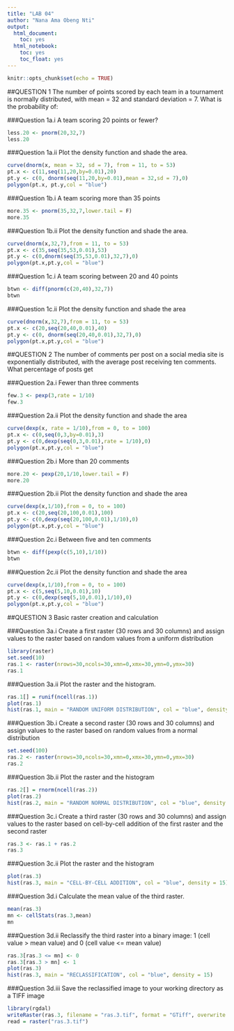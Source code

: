 ---
title: "LAB 04"
author: "Nana Ama Obeng Nti"
output:
  html_document:
    toc: yes
  html_notebook:
    toc: yes
    toc_float: yes
---

```{r setup, include=FALSE}
knitr::opts_chunk$set(echo = TRUE)
```

##QUESTION 1
The number of points scored by each team in a tournament is normally distributed, with
mean = 32 and standard deviation = 7. What is the probability of:

###Question 1a.i
A team scoring 20 points or fewer? 

```{r}
less.20 <- pnorm(20,32,7)
less.20
```

###Question 1a.ii
Plot the density function and shade the area. 

```{r}
curve(dnorm(x, mean = 32, sd = 7), from = 11, to = 53)
pt.x <- c(11,seq(11,20,by=0.01),20)
pt.y <- c(0, dnorm(seq(11,20,by=0.01),mean = 32,sd = 7),0)
polygon(pt.x, pt.y,col = "blue")
```

###Question 1b.i
A team scoring more than 35 points 

```{r}
more.35 <- pnorm(35,32,7,lower.tail = F)
more.35
```

###Question 1b.ii
Plot the density function and shade the area.

```{r}
curve(dnorm(x,32,7),from = 11, to = 53)
pt.x <- c(35,seq(35,53,0.01),53)
pt.y <- c(0,dnorm(seq(35,53,0.01),32,7),0)
polygon(pt.x,pt.y,col = "blue")
```

###Question 1c.i
A team scoring between 20 and 40 points 

```{r}
btwn <- diff(pnorm(c(20,40),32,7))
btwn
```

###Question 1c.ii
Plot the density function and shade the area

```{r}
curve(dnorm(x,32,7),from = 11, to = 53)
pt.x <- c(20,seq(20,40,0.01),40)
pt.y <- c(0, dnorm(seq(20,40,0.01),32,7),0)
polygon(pt.x,pt.y,col = "blue")
```

##QUESTION 2
The number of comments per post on a social media site is exponentially distributed, with the
average post receiving ten comments. What percentage of posts get

###Question 2a.i
Fewer than three comments

```{r}
few.3 <- pexp(3,rate = 1/10)
few.3
```

###Question 2a.ii
Plot the density function and shade the area

```{r}
curve(dexp(x, rate = 1/10),from = 0, to = 100)
pt.x <- c(0,seq(0,3,by=0.01),3)
pt.y <- c(0,dexp(seq(0,3,0.01),rate = 1/10),0)
polygon(pt.x,pt.y,col = "blue")
```

###Question 2b.i
More than 20 comments

```{r}
more.20 <- pexp(20,1/10,lower.tail = F)
more.20
```

###Question 2b.ii
Plot the density function and shade the area

```{r}
curve(dexp(x,1/10),from = 0, to = 100)
pt.x <- c(20,seq(20,100,0.01),100)
pt.y <- c(0,dexp(seq(20,100,0.01),1/10),0)
polygon(pt.x,pt.y,col = "blue")
```

###Question 2c.i
Between five and ten comments

```{r}
btwn <- diff(pexp(c(5,10),1/10))
btwn
```

###Question 2c.ii
Plot the density function and shade the area

```{r}
curve(dexp(x,1/10),from = 0, to = 100)
pt.x <- c(5,seq(5,10,0.01),10)
pt.y <- c(0,dexp(seq(5,10,0.01),1/10),0)
polygon(pt.x,pt.y,col = "blue")
```

##QUESTION 3
Basic raster creation and calculation

###Question 3a.i
Create a first raster (30 rows and 30 columns) and assign values to the raster based on random values from a uniform distribution

```{r, message=FALSE, warning=FALSE}
library(raster)
set.seed(10)
ras.1 <- raster(nrows=30,ncols=30,xmn=0,xmx=30,ymn=0,ymx=30)
ras.1
```

###Question 3a.ii
Plot the raster and the histogram.

```{r}
ras.1[] = runif(ncell(ras.1))
plot(ras.1)
hist(ras.1, main = "RANDOM UNIFORM DISTRIBUTION", col = "blue", density = 15)

```

###Question 3b.i
Create a second raster (30 rows and 30 columns) and assign values to the raster based on random values from a normal distribution

```{r}
set.seed(100)
ras.2 <- raster(nrows=30,ncols=30,xmn=0,xmx=30,ymn=0,ymx=30)
ras.2
```

###Question 3b.ii
Plot the raster and the histogram

```{r}
ras.2[] = rnorm(ncell(ras.2))
plot(ras.2)
hist(ras.2, main = "RANDOM NORMAL DISTRIBUTION", col = "blue", density = 15)
```

###Question 3c.i
Create a third raster (30 rows and 30 columns) and assign values to the raster based on cell-by-cell addition of the first raster and the second raster

```{r}
ras.3 <- ras.1 + ras.2
ras.3
```

###Question 3c.ii
Plot the raster and the histogram

```{r}
plot(ras.3)
hist(ras.3, main = "CELL-BY-CELL ADDITION", col = "blue", density = 15)
```

###Question 3d.i
Calculate the mean value of the third raster. 

```{r}
mean(ras.3)
mn <- cellStats(ras.3,mean)
mn
```

###Question 3d.ii
Reclassify the third raster into a binary image: 1 (cell value > mean value) and 0 (cell value <= mean value)

```{r}
ras.3[ras.3 <= mn] <- 0
ras.3[ras.3 > mn] <- 1
plot(ras.3)
hist(ras.3, main = "RECLASSIFICATION", col = "blue", density = 15)
```

###Question 3d.iii
Save the reclassified image to your working directory as a TIFF image

```{r, message=FALSE, warning=FALSE}
library(rgdal)
writeRaster(ras.3, filename = "ras.3.tif", format = "GTiff", overwrite = T)
read = raster("ras.3.tif")
```


